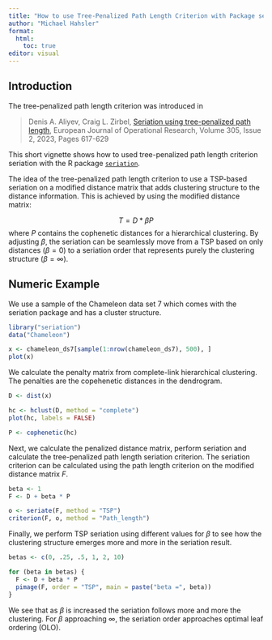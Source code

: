 ```yaml
---
title: "How to use Tree-Penalized Path Length Criterion with Package seriation"
author: "Michael Hahsler"
format:
  html:
    toc: true
editor: visual
---
```


## Introduction

The tree-penalized path length criterion was introduced in

> Denis A. Aliyev, Craig L. Zirbel, [Seriation using tree-penalized path length](https://doi.org/10.1016/j.ejor.2022.06.026), European Journal of Operational Research, Volume 305, Issue 2, 2023, Pages 617-629

This short vignette shows how to used tree-penalized path length criterion seriation with the R package [`seriation`](https://github.com/mhahsler/seriation).

The idea of the tree-penalized path length criterion to use a TSP-based seriation on a modified distance matrix that adds clustering structure to the distance information. This is achieved by using the modified distance matrix:

$$T = D * \beta P$$ where $P$ contains the cophenetic distances for a hierarchical clustering. By adjusting $\beta$, the seriation can be seamlessly move from a TSP based on only distances ($\beta = 0$) to a seriation order that represents purely the clustering structure ($\beta = \infty$).

## Numeric Example

We use a sample of the Chameleon data set 7 which comes with the seriation package and has a cluster structure.

```r
library("seriation")
data("Chameleon")

x <- chameleon_ds7[sample(1:nrow(chameleon_ds7), 500), ]
plot(x)
```

We calculate the penalty matrix from complete-link hierarchical clustering. The penalties are the copehenetic distances in the dendrogram.

```r
D <- dist(x)

hc <- hclust(D, method = "complete")
plot(hc, labels = FALSE)

P <- cophenetic(hc)
```

Next, we calculate the penalized distance matrix, perform seriation and calculate the tree-penalized path length seriation criterion. The seriation criterion can be calculated using the path length criterion on the modified distance matrix $F$.

```r
beta <- 1
F <- D + beta * P

o <- seriate(F, method = "TSP")
criterion(F, o, method = "Path_length")
```

Finally, we perform TSP seriation using different values for $\beta$ to see how the clustering structure emerges more and more in the seriation result.

```r
betas <- c(0, .25, .5, 1, 2, 10)

for (beta in betas) {
  F <- D + beta * P
  pimage(F, order = "TSP", main = paste("beta =", beta))
}
```

We see that as $\beta$ is increased the seriation follows more and more the clustering. For $\beta$ approaching $\infty$, the seriation order approaches optimal leaf ordering (OLO).
